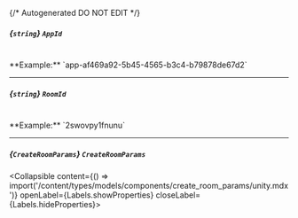 {/* Autogenerated DO NOT EDIT  */}

##### *{`string`}* `AppId`
<br/>
**Example:** `app-af469a92-5b45-4565-b3c4-b79878de67d2`

---
##### *{`string`}* `RoomId`
<br/>
**Example:** `2swovpy1fnunu`

---
##### *{`CreateRoomParams`}* `CreateRoomParams`
<Collapsible content={() => import('/content/types/models/components/create_room_params/unity.mdx')} openLabel={Labels.showProperties} closeLabel={Labels.hideProperties}>
</Collapsible>


